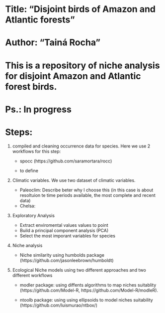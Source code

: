 ##############################################################################################
# Title: "Disjoint birds of Amazon and Atlantic forests"
# Author: "Tainá Rocha"
# This is a repository of niche analysis for disjoint Amazon and Atlantic forest birds.
##############################################################################################
# Ps.: In progress

# Steps:

1. compiled and cleaning occurrence data for species. Here we use 2 workflows for this step:

    - spocc (https://github.com/saramortara/rocc)
    
    - to define    
2. Climatic variables. We use two dataset of climatic variables.
 
      - Paleoclim: Describe beter why I choose this (in this case is about resoltuion te time periods      available, the most complete and recent data)
      - Chelsa:  
    
3. Exploratory Analysis 

      - Extract enviromental values values to point 
      - Build a principal component analysis (PCA)
      - Select the most imporant variables for species
      
4. Niche analysis 

      - Niche similarity using humbolds package (https://github.com/jasonleebrown/humboldt)
      
5. Ecological Niche models using two different approaches and two different workflows

      - modler package: using diffents algorithms to map niches suitablity  (https://github.com/Model-R,     https://github.com/Model-R/modleR).
      
      - ntoolb package: using using ellipsoids to model niches suitability (https://github.com/luismurao/ntbox/) 

      

